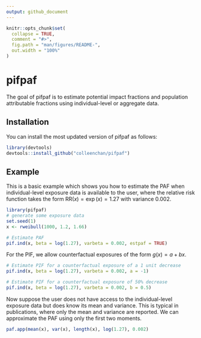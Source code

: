 ```yaml
---
output: github_document
---
```


<!-- README.md is generated from README.Rmd. Please edit that file -->

```r
knitr::opts_chunk$set(
  collapse = TRUE,
  comment = "#>",
  fig.path = "man/figures/README-",
  out.width = "100%"
)
```

# pifpaf

<!-- badges: start -->
<!-- badges: end -->

The goal of pifpaf is to estimate potential impact fractions and population attributable fractions using individual-level or aggregate data. 

## Installation

You can install the most updated version of pifpaf as follows:

``` r
library(devtools)
devtools::install_github("colleenchan/pifpaf")
```

## Example

This is a basic example which shows you how to estimate the PAF when 
individual-level exposure data is available to the user, where the relative
risk function takes the form $\text{RR}(x) = \exp(x) = 1.27$ with variance 
0.002.

```r
library(pifpaf)
# generate some exposure data
set.seed(1)
x <- rweibull(1000, 1.2, 1.66) 

# Estimate PAF
pif.ind(x, beta = log(1.27), varbeta = 0.002, estpaf = TRUE) 
```


For the PIF, we allow counterfactual exposures of the form $g(x) = a + bx$. 
```r
# Estimate PIF for a counterfactual exposure of a 1 unit decrease
pif.ind(x, beta = log(1.27), varbeta = 0.002, a = -1)

# Estimate PIF for a counterfactual exposure of 50% decrease
pif.ind(x, beta = log(1.27), varbeta = 0.002, b = 0.5)
```




Now suppose the user does not have access to the individual-level exposure data
but does know its mean and variance. This is typical in publications, where 
only the mean and variance are reported. We can approximate the PAF using only
the first two moments. 

``` r
paf.app(mean(x), var(x), length(x), log(1.27), 0.002)

```

